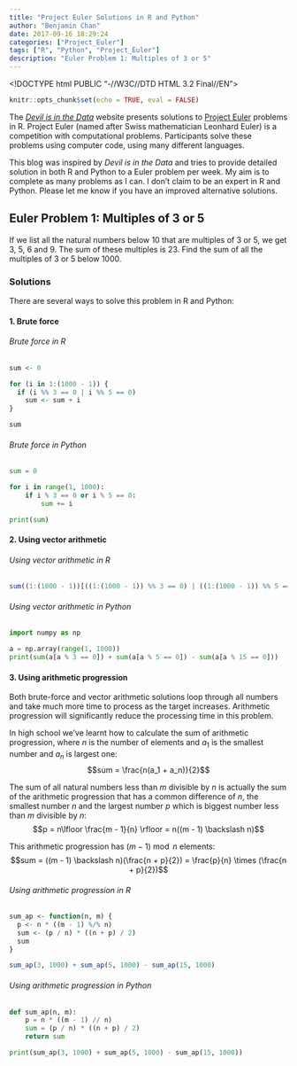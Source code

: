 ```yaml
---
title: "Project Euler Solutions in R and Python"
author: "Benjamin Chan"
date: 2017-09-16 18:29:24
categories: ["Project_Euler"]
tags: ["R", "Python", "Project_Euler"]
description: "Euler Problem 1: Multiples of 3 or 5"
---
```


<!DOCTYPE html PUBLIC "-//W3C//DTD HTML 3.2 Final//EN">
<html>
<head>
<title>Mathedemo</title>
<script type="text/x-mathjax-config">
  MathJax.Hub.Config({tex2jax: {inlineMath: [['$','$'], ['\\(','\\)']]}});
</script>
<script type="text/javascript" async
  src="https://cdnjs.cloudflare.com/ajax/libs/mathjax/2.7.2/MathJax.js?config=TeX-MML-AM_CHTML">
</script>
</head>

```r
knitr::opts_chunk$set(echo = TRUE, eval = FALSE)
```

The [*Devil is in the Data*](http://r.prevos.net/category/project-euler/) website presents solutions to [Project Euler](https://projecteuler.net/) problems in R. Project Euler (named after Swiss mathematician Leonhard Euler) is a competition with computational problems. Participants solve these problems using computer code, using many different languages.

This blog was inspired by *Devil is in the Data* and tries to provide detailed solution in both R and Python to a Euler problem per week. My aim is to complete as many problems as I can. I don't claim to be an expert in R and Python. Please let me know if you have an improved alternative solutions.

## Euler Problem 1: Multiples of 3 or 5

If we list all the natural numbers below 10 that are multiples of 3 or 5, we get 3, 5, 6 and 9. The sum of these multiples is 23. Find the sum of all the multiples of 3 or 5 below 1000.

### Solutions

There are several ways to solve this problem in R and Python:

#### 1. Brute force
###### Brute force in R
```r
sum <- 0

for (i in 1:(1000 - 1)) {
  if (i %% 3 == 0 | i %% 5 == 0) 
    sum <- sum + i
}

sum
```

###### Brute force in Python
```python
sum = 0

for i in range(1, 1000):
    if i % 3 == 0 or i % 5 == 0:
        sum += i

print(sum)
```

#### 2. Using vector arithmetic
###### Using vector arithmetic in R
```r
sum((1:(1000 - 1))[((1:(1000 - 1)) %% 3 == 0) | ((1:(1000 - 1)) %% 5 == 0)])
```

###### Using vector arithmetic in Python
```python
import numpy as np

a = np.array(range(1, 1000))
print(sum(a[a % 3 == 0]) + sum(a[a % 5 == 0]) - sum(a[a % 15 == 0]))
```

#### 3. Using arithmetic progression

Both brute-force and vector arithmetic solutions loop through all numbers and take much more time to process as the target increases. Arithmetic progression will significantly reduce the processing time in this problem.

In high school we've learnt how to calculate the sum of arithmetic progression, where $n$ is the number of elements and $a_1$ is the smallest number and $a_n$ is largest one:
$$sum = \frac{n(a_1 + a_n)}{2}$$

The sum of all natural numbers less than $m$ divisible by $n$ is actually the sum of the arithmetic progression that has a common difference of $n$, the smallest number $n$ and the largest number $p$ which is biggest number less than $m$ divisible by $n$:
$$p = n\lfloor \frac{m - 1}{n} \rfloor = n((m - 1) \backslash n)$$

This arithmetic progression has $(m - 1) \bmod n$ elements:
$$sum = ((m - 1) \backslash n)(\frac{n + p}{2}) = \frac{p}{n} \times (\frac{n + p}{2})$$

###### Using arithmetic progression in R
```r
sum_ap <- function(n, m) {
  p <- n * ((m - 1) %/% n)
  sum <- (p / n) * ((n + p) / 2)
  sum
}

sum_ap(3, 1000) + sum_ap(5, 1000) - sum_ap(15, 1000)
```

###### Using arithmetic progression in Python
```python
def sum_ap(n, m):
    p = n * ((m - 1) // n)
    sum = (p / n) * ((n + p) / 2)
    return sum

print(sum_ap(3, 1000) + sum_ap(5, 1000) - sum_ap(15, 1000))
```


